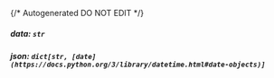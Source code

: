 {/* Autogenerated DO NOT EDIT  */}
##### **data:** `str`

##### **json:** `dict[str, [date](https://docs.python.org/3/library/datetime.html#date-objects)]`

